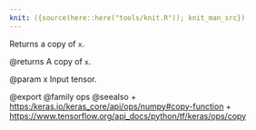 ```yaml
---
knit: ({source(here::here("tools/knit.R")); knit_man_src})
---
```

Returns a copy of `x`.

@returns
    A copy of `x`.

@param x
Input tensor.

@export
@family ops
@seealso
+ <https:/keras.io/keras_core/api/ops/numpy#copy-function>
+ <https://www.tensorflow.org/api_docs/python/tf/keras/ops/copy>

